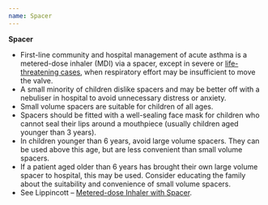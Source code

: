 ```yaml
---
name: Spacer
---
```


**Spacer**

* First-line community and hospital management of acute asthma is a metered-dose inhaler (MDI) via a spacer, except in severe or [life-threatening cases](https://canterbury.hospitalhealthpathways.org/188574.htm), when respiratory effort may be insufficient to move the valve.
* A small minority of children dislike spacers and may be better off with a nebuliser in hospital to avoid unnecessary distress or anxiety.
* Small volume spacers are suitable for children of all ages.
* Spacers should be fitted with a well-sealing face mask for children who cannot seal their lips around a mouthpiece (usually children aged younger than 3 years).
* In children younger than 6 years, avoid large volume spacers. They can be used above this age, but are less convenient than small volume spacers.
* If a patient aged older than 6 years has brought their own large volume spacer to hospital, this may be used. Consider educating the family about the suitability and convenience of small volume spacers.
* See Lippincott – [Metered-dose Inhaler with Spacer](http://procedures.lww.com/lnp/view.do?pId=729380\&s=p).
